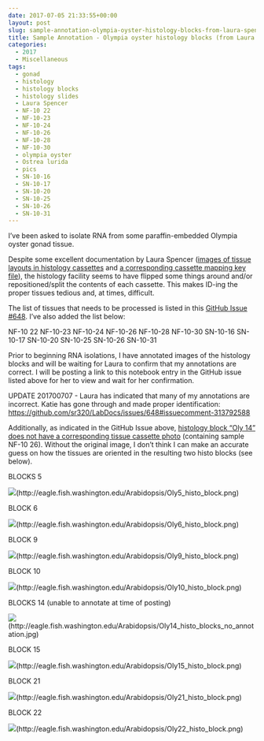 ```yaml
---
date: 2017-07-05 21:33:55+00:00
layout: post
slug: sample-annotation-olympia-oyster-histology-blocks-from-laura-spencer
title: Sample Annotation - Olympia oyster histology blocks (from Laura Spencer)
categories:
  - 2017
  - Miscellaneous
tags:
  - gonad
  - histology
  - histology blocks
  - histology slides
  - Laura Spencer
  - NF-10 22
  - NF-10-23
  - NF-10-24
  - NF-10-26
  - NF-10-28
  - NF-10-30
  - olympia oyster
  - Ostrea lurida
  - pics
  - SN-10-16
  - SN-10-17
  - SN-10-20
  - SN-10-25
  - SN-10-26
  - SN-10-31
---
```


I've been asked to isolate RNA from some paraffin-embedded Olympia oyster gonad tissue.

Despite some excellent documentation by Laura Spencer ([images of tissue layouts in histology cassettes](https://github.com/laurahspencer/LabNotebook/blob/master/_posts/2017-04-20-Prepping-Histology-Samples.md) and [a corresponding cassette mapping key file](https://github.com/laurahspencer/O.lurida_Stress/blob/master/Data/2017-April-HistoKey.pdf)), the histology facility seems to have flipped some things around and/or repositioned/split the contents of each cassette. This makes ID-ing the proper tissues tedious and, at times, difficult.

The list of tissues that needs to be processed is listed in this [GitHub Issue #648](https://github.com/sr320/LabDocs/issues/648). I've also added the list below:

NF-10 22
NF-10-23
NF-10-24
NF-10-26
NF-10-28
NF-10-30
SN-10-16
SN-10-17
SN-10-20
SN-10-25
SN-10-26
SN-10-31

Prior to beginning RNA isolations, I have annotated images of the histology blocks and will be waiting for Laura to confirm that my annotations are correct. I will be posting a link to this notebook entry in the GitHub issue listed above for her to view and wait for her confirmation.

UPDATE 201700707 - Laura has indicated that many of my annotations are incorrect. Katie has gone through and made proper identification: [https://github.com/sr320/LabDocs/issues/648#issuecomment-313792588](https://github.com/sr320/LabDocs/issues/648#issuecomment-313792588)



Additionally, as indicated in the GitHub Issue above, [histology block "Oly 14" does not have a corresponding tissue cassette photo](https://github.com/sr320/LabDocs/issues/648#issuecomment-313213160) (containing sample NF-10 26). Without the original image, I don't think I can make an accurate guess on how the tissues are oriented in the resulting two histo blocks (see below).



BLOCKS 5

![](https://eagle.fish.washington.edu/Arabidopsis/Oly5_histo_block.png)(http://eagle.fish.washington.edu/Arabidopsis/Oly5_histo_block.png)



BLOCK 6

![](https://eagle.fish.washington.edu/Arabidopsis/Oly6_histo_block.png)(http://eagle.fish.washington.edu/Arabidopsis/Oly6_histo_block.png)





BLOCK 9

![](https://eagle.fish.washington.edu/Arabidopsis/Oly9_histo_block.png)(http://eagle.fish.washington.edu/Arabidopsis/Oly9_histo_block.png)





BLOCK 10

![](https://eagle.fish.washington.edu/Arabidopsis/Oly10_histo_block.png)(http://eagle.fish.washington.edu/Arabidopsis/Oly10_histo_block.png)





BLOCKS 14 (unable to annotate at time of posting)

![](https://eagle.fish.washington.edu/Arabidopsis/Oly14_histo_blocks_no_annotation.jpg)(http://eagle.fish.washington.edu/Arabidopsis/Oly14_histo_blocks_no_annotation.jpg)







BLOCK 15

![](https://eagle.fish.washington.edu/Arabidopsis/Oly15_histo_block.png)(http://eagle.fish.washington.edu/Arabidopsis/Oly15_histo_block.png)







BLOCK 21

![](https://eagle.fish.washington.edu/Arabidopsis/Oly21_histo_block.png)(http://eagle.fish.washington.edu/Arabidopsis/Oly21_histo_block.png)









BLOCK 22

![](https://eagle.fish.washington.edu/Arabidopsis/Oly22_histo_block.png)(http://eagle.fish.washington.edu/Arabidopsis/Oly22_histo_block.png)
